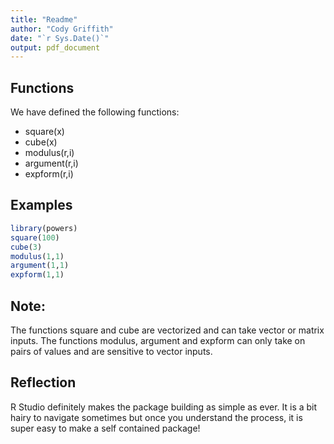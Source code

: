 ```yaml
---
title: "Readme"
author: "Cody Griffith"
date: "`r Sys.Date()`"
output: pdf_document
---
```


## Functions

We have defined the following functions:

* square(x)
* cube(x)
* modulus(r,i)
* argument(r,i)
* expform(r,i)

## Examples

```r
library(powers)
square(100)
cube(3)
modulus(1,1)
argument(1,1)
expform(1,1)
```

## Note:

The functions square and cube are vectorized and can take vector or matrix inputs. The functions modulus, argument and expform can only take on pairs of values and are sensitive to vector inputs.

## Reflection

R Studio definitely makes the package building as simple as ever. It is a bit hairy to navigate sometimes but once you understand the process, it is super easy to make a self contained package!
